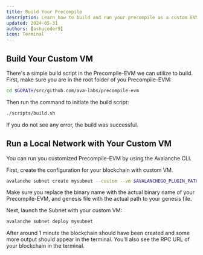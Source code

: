 ```yaml
---
title: Build Your Precompile
description: Learn how to build and run your precompile as a custom EVM blockchain.
updated: 2024-05-31
authors: [ashucoder9]
icon: Terminal
---
```


## Build Your Custom VM

There's a simple build script in the Precompile-EVM we can utilize to build. First, make sure you are in the root folder of you Precompile-EVM:

```bash
cd $GOPATH/src/github.com/ava-labs/precompile-evm
```

Then run the command to initiate the build script:

```bash
./scripts/build.sh
```

If you do not see any error, the build was successful.

## Run a Local Network with Your Custom VM

You can run you customized Precompile-EVM by using the Avalanche CLI.

First, create the configuration for your blockchain with custom VM.

```bash
avalanche subnet create mysubnet --custom --vm $AVALANCHEGO_PLUGIN_PATH/srEXiWaHuhNyGwPUi444Tu47ZEDwxTWrbQiuD7FmgSAQ6X7Dy --genesis ./.devcontainer/genesis-example.json
```

<Callout type="info">
Make sure you replace the binary name with the actual binary name of your Precompile-EVM, and genesis file with the actual path to your genesis file.
</Callout>

Next, launch the Subnet with your custom VM:

```bash
avalanche subnet deploy mysubnet
```

After around 1 minute the blockchain should have been created and some more output should appear in the terminal. You'll also see the RPC URL of your blockchain in the terminal.